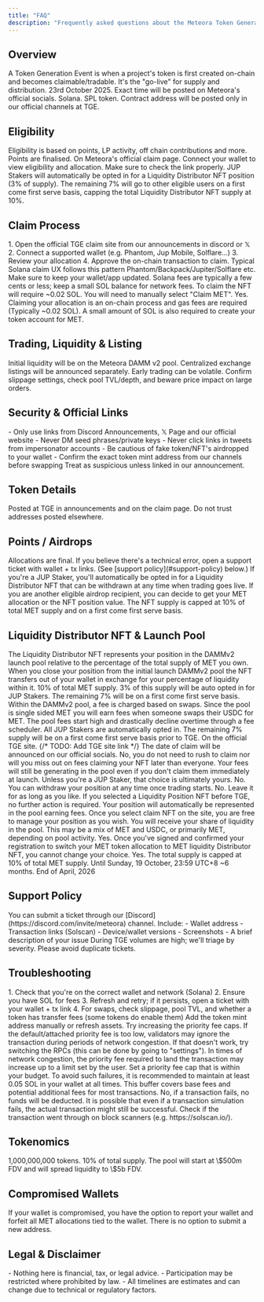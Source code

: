 ```yaml
---
title: "FAQ"
description: "Frequently asked questions about the Meteora Token Generation Event (TGE)"
---
```


## Overview

<AccordionGroup>
  <Accordion title="What is a TGE?">
    A Token Generation Event is when a project's token is first created on-chain and becomes claimable/tradable. It's the "go-live" for supply and distribution.
  </Accordion>

  <Accordion title="When is the Meteora TGE?">
    23rd October 2025. Exact time will be posted on Meteora's official socials.
  </Accordion>

  <Accordion title="On which chain will the launch be?">
    Solana.
  </Accordion>

  <Accordion title="On which token standard?">
    SPL token. Contract address will be posted only in our official channels at TGE.
  </Accordion>
</AccordionGroup>

## Eligibility

<AccordionGroup>
  <Accordion title="Who is eligible to claim?">
    Eligibility is based on points, LP activity, off chain contributions and more. Points are finalised.
  </Accordion>

  <Accordion title="Where can I check my allocation?">
    On Meteora's official claim page. Connect your wallet to view eligibility and allocation. Make sure to check the link properly.
  </Accordion>

  <Accordion title="Who is eligible for a Liquidity Distributor NFT position?">
    JUP Stakers will automatically be opted in for a Liquidity Distributor NFT position (3% of supply). The remaining 7% will go to other eligible users on a first come first serve basis, capping the total Liquidity Distributor NFT supply at 10%.
  </Accordion>
</AccordionGroup>

## Claim Process

<AccordionGroup>
  <Accordion title="How do I claim?">
    1. Open the official TGE claim site from our announcements in discord or 𝕏
    2. Connect a supported wallet (e.g. Phantom, Jup Mobile, Solflare…)
    3. Review your allocation
    4. Approve the on-chain transaction to claim. Typical Solana claim UX follows this pattern
  </Accordion>

  <Accordion title="What wallets/browsers are supported?">
    Phantom/Backpack/Jupiter/Solflare etc. Make sure to keep your wallet/app updated.
  </Accordion>

  <Accordion title="Will there be gas fees to claim my allocation?">
    Solana fees are typically a few cents or less; keep a small SOL balance for network fees. To claim the NFT will require ~0.02 SOL.
  </Accordion>

  <Accordion title="Will my allocation be airdropped or claimed?">
    You will need to manually select "Claim MET".
  </Accordion>

  <Accordion title="Do I need SOL to claim my allocation?">
    Yes. Claiming your allocation is an on-chain process and gas fees are required (Typically ~0.02 SOL). A small amount of SOL is also required to create your token account for MET.
  </Accordion>
</AccordionGroup>

## Trading, Liquidity & Listing

<AccordionGroup>
  <Accordion title="Where can I trade after TGE?">
    Initial liquidity will be on the Meteora DAMM v2 pool. Centralized exchange listings will be announced separately.
  </Accordion>

  <Accordion title="Slippage looks high, why?">
    Early trading can be volatile. Confirm slippage settings, check pool TVL/depth, and beware price impact on large orders.
  </Accordion>
</AccordionGroup>

## Security & Official Links

<AccordionGroup>
  <Accordion title="How do I avoid scams?">
    - Only use links from Discord Announcements, 𝕏 Page and our official website
    - Never DM seed phrases/private keys
    - Never click links in tweets from impersonator accounts
    - Be cautious of fake token/NFT's airdropped to your wallet
    - Confirm the exact token mint address from our channels before swapping
  </Accordion>

  <Accordion title='A site says I must "reconnect" or "re-sync" to claim. Is that legit?'>
    Treat as suspicious unless linked in our announcement.
  </Accordion>
</AccordionGroup>

## Token Details

<AccordionGroup>
  <Accordion title="What's the token mint address & decimals?">
    Posted at TGE in announcements and on the claim page. Do not trust addresses posted elsewhere.
  </Accordion>
</AccordionGroup>

## Points / Airdrops

<AccordionGroup>
  <Accordion title="I think my points/allocation are wrong, can you recalculate?">
    Allocations are final. If you believe there's a technical error, open a support ticket with wallet + tx links. (See [support policy](#support-policy) below.)
  </Accordion>

  <Accordion title="Will I receive a MET allocation or an NFT?">
    If you're a JUP Staker, you'll automatically be opted in for a Liquidity Distributor NFT that can be withdrawn at any time when trading goes live. If you are another eligible airdrop recipient, you can decide to get your MET allocation or the NFT position value. The NFT supply is capped at 10% of total MET supply and on a first come first serve basis.
  </Accordion>
</AccordionGroup>

## Liquidity Distributor NFT & Launch Pool

<AccordionGroup>
  <Accordion title="What is a Liquidity Distributor NFT?">
    The Liquidity Distributor NFT represents your position in the DAMMv2 launch pool relative to the percentage of the total supply of MET you own. When you close your position from the initial launch DAMMv2 pool the NFT transfers out of your wallet in exchange for your percentage of liquidity within it.
  </Accordion>

  <Accordion title="What is the supply of Liquidity Distributor NFT?">
    10% of total MET supply. 3% of this supply will be auto opted in for JUP Stakers. The remaining 7% will be on a first come first serve basis.
  </Accordion>

  <Accordion title="How does the Liquidity Distributor NFT earn fees?">
    Within the DAMMv2 pool, a fee is charged based on swaps. Since the pool is single sided MET you will earn fees when someone swaps their USDC for MET. The pool fees start high and drastically decline overtime through a fee scheduler.
  </Accordion>

  <Accordion title="Who can claim a Liquidity Distributor NFT?">
    All JUP Stakers are automatically opted in. The remaining 7% supply will be on a first come first serve basis prior to TGE.
  </Accordion>

  <Accordion title="When and where can we opt in for a Liquidity Distributor NFT?">
    On the official TGE site. {/* TODO: Add TGE site link */} The date of claim will be announced on our official socials.
  </Accordion>

  <Accordion title="Do I need to claim my NFT right away as soon as trading starts to maximise my fees?">
    No, you do not need to rush to claim nor will you miss out on fees claiming your NFT later than everyone. Your fees will still be generating in the pool even if you don't claim them immediately at launch.
  </Accordion>

  <Accordion title="Do I get my MET allocation or an NFT?">
    Unless you're a JUP Staker, that choice is ultimately yours.
  </Accordion>

  <Accordion title="Is the NFT a locked position?">
    No. You can withdraw your position at any time once trading starts.
  </Accordion>

  <Accordion title="Is there a time limit on how long I can leave the NFT in the pool?">
    No. Leave it for as long as you like.
  </Accordion>

  <Accordion title="When TGE goes live, do I need to do anything or will my NFT position be ready?">
    If you selected a Liquidity Position NFT before TGE, no further action is required. Your position will automatically be represented in the pool earning fees. Once you select claim NFT on the site, you are free to manage your position as you wish.
  </Accordion>

  <Accordion title="If I withdraw my NFT position, what do I receive?">
    You will receive your share of liquidity in the pool. This may be a mix of MET and USDC, or primarily MET, depending on pool activity.
  </Accordion>

  <Accordion title="Is it a one-way choice when you register for the Liquidity Distributor NFT?">
    Yes. Once you've signed and confirmed your registration to switch your MET token allocation to MET liquidity Distributor NFT, you cannot change your choice.
  </Accordion>

  <Accordion title="Is registration for Liquidity Distributor NFT capacity limited? Is there a cap?">
    Yes. The total supply is capped at 10% of total MET supply.
  </Accordion>

  <Accordion title="How long is the Liquidity Distributor NFT registration period?">
    Until Sunday, 19 October, 23:59 UTC+8
  </Accordion>

  <Accordion title="How long is the MET allocation Claim Window?">
    ~6 months. End of April, 2026
  </Accordion>
</AccordionGroup>

## Support Policy

<AccordionGroup>
  <Accordion title="How do I open a support ticket? What info is required?">
    You can submit a ticket through our [Discord](https://discord.com/invite/meteora) channel. Include:
    - Wallet address
    - Transaction links (Solscan)
    - Device/wallet versions
    - Screenshots
    - A brief description of your issue
  </Accordion>

  <Accordion title="Response & resolution times?">
    During TGE volumes are high; we'll triage by severity. Please avoid duplicate tickets.
  </Accordion>
</AccordionGroup>

## Troubleshooting

<AccordionGroup>
  <Accordion title="My claim failed / I received fewer tokens than expected">
    1. Check that you're on the correct wallet and network (Solana)
    2. Ensure you have SOL for fees
    3. Refresh and retry; if it persists, open a ticket with your wallet + tx link
    4. For swaps, check slippage, pool TVL, and whether a token has transfer fees (some tokens do enable them)
  </Accordion>

  <Accordion title="I can't see the token in my wallet">
    Add the token mint address manually or refresh assets.
  </Accordion>

  <Accordion title="Why did my transaction fail?">
    Try increasing the priority fee caps. If the default/attached priority fee is too low, validators may ignore the transaction during periods of network congestion. If that doesn't work, try switching the RPCs (this can be done by going to "settings").
  </Accordion>

  <Accordion title="Why does claiming my allocation cost so much?">
    In times of network congestion, the priority fee required to land the transaction may increase up to a limit set by the user. Set a priority fee cap that is within your budget.
  </Accordion>

  <Accordion title="Transaction failed due to insufficient balance">
    To avoid such failures, it is recommended to maintain at least 0.05 SOL in your wallet at all times. This buffer covers base fees and potential additional fees for most transactions.
  </Accordion>

  <Accordion title="Will I be charged for failed transactions?">
    No, if a transaction fails, no funds will be deducted.
  </Accordion>

  <Accordion title="The transaction showed that it failed, but my Solana balance decreased">
    It is possible that even if a transaction simulation fails, the actual transaction might still be successful. Check if the transaction went through on block scanners (e.g. https://solscan.io/).
  </Accordion>
</AccordionGroup>

## Tokenomics

<AccordionGroup>
  <Accordion title="Total supply and initial circulating supply?">
    1,000,000,000 tokens.
  </Accordion>

  <Accordion title="Total supply of Liquidity Distributor NFTs?">
    10% of total supply.
  </Accordion>

  <Accordion title="What is the DAMMv2 launch pool range?">
    The pool will start at \$500m FDV and will spread liquidity to \$5b FDV.
  </Accordion>
</AccordionGroup>

## Compromised Wallets

<AccordionGroup>
  <Accordion title="If my wallet is compromised, is there a way that I can change my address to receive my airdrop?">
    If your wallet is compromised, you have the option to report your wallet and forfeit all MET allocations tied to the wallet. There is no option to submit a new address.
  </Accordion>
</AccordionGroup>

## Legal & Disclaimer

<Warning>
  - Nothing here is financial, tax, or legal advice.
  - Participation may be restricted where prohibited by law.
  - All timelines are estimates and can change due to technical or regulatory factors.
</Warning>
